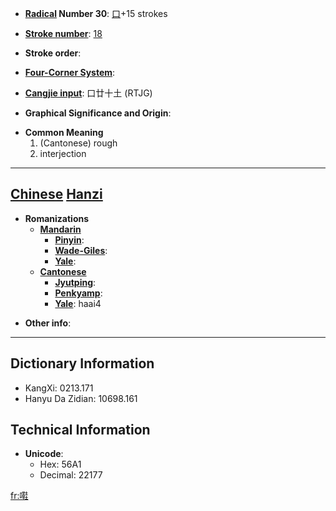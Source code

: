* '''[[Wiktionary:Chinese radical index| Radical]] Number 30''': [[Wiktionary:Chinese radical index 口|口]]+15 strokes

* '''[[Wiktionary:Chinese total strokes index|Stroke number]]''': [[Wiktionary:Chinese total strokes index 18|18]]

* '''Stroke order''': 

* '''[[Wiktionary:Chinese four corner index|Four-Corner System]]''': 

* '''[[Wiktionary:Chinese Cangjie index|Cangjie input]]''': 口廿十土 (RTJG)

* '''Graphical Significance and Origin''': 

* '''Common Meaning'''
*#(Cantonese) rough
*# interjection


----

== [[Chinese]] [[Hanzi]] ==

* '''Romanizations'''
** '''[[Mandarin]]'''
*** '''[[Pinyin]]''': 
*** '''[[Wade-Giles]]''': 
*** '''[[Yale]]''': 
** '''[[Cantonese]]'''
*** '''[[Jyutping]]''':
*** '''[[Penkyamp]]''': 
*** '''[[Yale]]''': haai4

* '''Other info''': 

----

== Dictionary Information ==

* KangXi: 0213.171
* Hanyu Da Zidian: 10698.161

== Technical Information ==

* '''Unicode''':
** Hex: 56A1
** Decimal: 22177

[[fr:嚡]]
